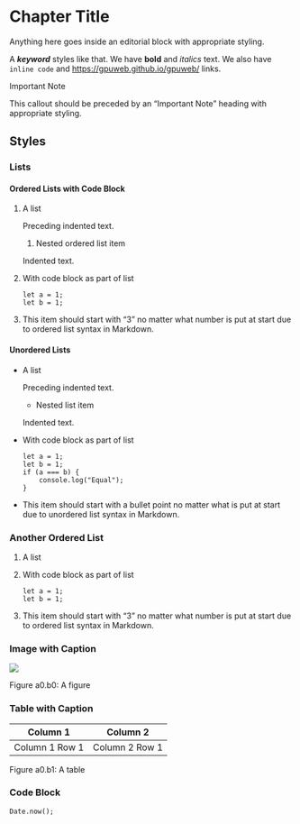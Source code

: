 # Chapter Title

<div custom-style="SP - Editorial">
Anything here goes inside an editorial block with appropriate styling.
</div>

A **_keyword_** styles like that. We have **bold** and _italics_ text. We also have `inline code` and [https://gpuweb.github.io/gpuweb/](https://gpuweb.github.io/gpuweb/) links.

<div custom-style="P - Callout Heading">
Important Note
</div>
<div custom-style="P - Callout">
This callout should be preceded by an "Important Note" heading with appropriate styling.
</div>

## Styles

### Lists

#### Ordered Lists with Code Block

1. A list

    Preceding indented text.
    
    1. Nested ordered list item

    Indented text.

2. With code block as part of list

    ```
    let a = 1;
    let b = 1;
    ```

3. This item should start with "3" no matter what number is put at start due to ordered list syntax in Markdown.

#### Unordered Lists

* A list

    Preceding indented text.
    
    * Nested list item

    Indented text.

* With code block as part of list

    ```
    let a = 1;
    let b = 1;
    if (a === b) {
        console.log("Equal");
    }
    ```
* This item should start with a bullet point no matter what is put at start due to unordered list syntax in Markdown.

### Another Ordered List

1. A list
2. With code block as part of list

    ```
    let a = 1;
    let b = 1;
    ```
3. This item should start with "3" no matter what number is put at start due to ordered list syntax in Markdown.

### Image with Caption

![](https://raw.githubusercontent.com/gpuweb/gpuweb/main/logo/webgpu.png)

<!-- Local images also work -->

<div custom-style="IMG - Caption">
Figure a0.b0: A figure
</div>

### Table with Caption

| Column 1 | Column 2 |
|-|-|
| Column 1 Row 1 | Column 2 Row 1 |

<div custom-style="IMG - Caption">
Figure a0.b1: A table
</div>

### Code Block

```ojs
Date.now();
```
